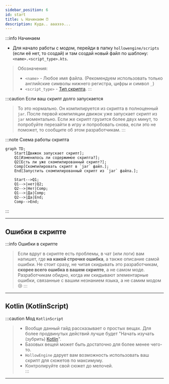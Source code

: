 ```yaml
---
sidebar_position: 6
id: start
title: ↳ Начинаем ⏰
description: Куда.. аааэээ...
---
```


:::info Начинаем  
- Для начало работы с модом, перейди в папку `hollowengine/scripts` (если её нет, то создай) и там создай новый файл по шаблону: `<name>.<script_type>.kts`.
>  Обозначения:  
> - `<name>` - Любое имя файла. (Рекомендуем использовать только английские символы нижнего регистра, цифры и символ `_`)
> - `<script_type>` - [Тип скрипта](./4-scripts-type.mdx).
:::

:::caution Если ваш скрипт долго запускается
> То это нормально. Он компилируется из скрипта в полноценный `jar`. После первой компиляции движок уже запускает скрипт из `jar` моментально.
> Если же скрипт грузится более двух минут, то попробуйте перезайти в игру и попробовать снова, если это не поможет, то сообщите об этом разработчикам.
:::

:::note Схема работы скрипта
```mermaid
graph TD;
    Start[Движок запускает скрипт];
    Q1[Изменилось ли содержимое скрипта?];
    Q2[Есть ли уже скомпилированный скрипт?];
    Comp[Скомпилировать скрипт в `jar` файл.];
    End[Запустить скомпилированный скрипт из `jar` файла.];
    
    Start-->Q1;
    Q1-->|нет|Q2;
    Q2-->|Нет|Comp;
    Q1-->|Да|Comp;
    Q2-->|Да|End;
    Comp-->End;
```  
:::

---

## Ошибки в скрипте

:::info Ошибки в скрипте  
> Если вдруг в скрипте есть проблемы, в чат (или логи) вам напишет, где **на какой строчке ошибка**, а также описание самой ошибки. Не стоит сразу, не читая скидывать это разработчикам, **скорее всего ошибка в вашем скрипте**, а не самом моде. Разработчикам обидно, когда им скидывают элементарные ошибки, связанные с вашим незнанием языка, а не самим модом 😢
:::

---

## Kotlin (KotlinScript)

:::caution Мод `KotlinScript`  
> - Вообще данный гайд рассказывает о простых вещах. Для более продвинутых действий лучше будет "Начать изучать (зубрить) [Kotlin](https://kotlinlang.ru/)".
> - Базовых вещей может быть достаточно для более менее чего-то.  
> - `HollowEngine` дарует вам возможность использовать ваш скрипт для сюжетов по максимуму.  
> - Контролируйте свой сюжет до мелочей.  
:::
---
